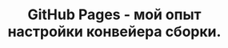 ---
title: "GitHub Pages - мой опыт настройки конвейера сборки."
publishedAt: "2024-08-13"
summary: "Небольшой рассказ о том как я делал пайплайн для этого сайта."
tags: "Configuration, Web development"
---